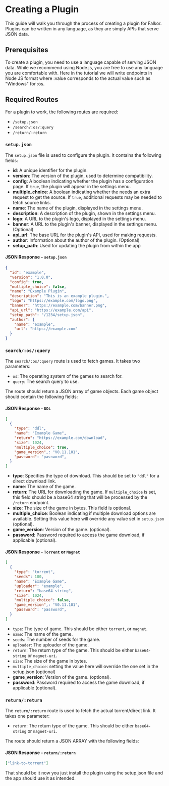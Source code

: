 # Creating a Plugin

This guide will walk you through the process of creating a plugin for Falkor. Plugins can be written in any language, as they are simply APIs that serve JSON data.

## Prerequisites

To create a plugin, you need to use a language capable of serving JSON data. While we recommend using Node.js, you are free to use any language you are comfortable with. Here in the tutorial we will write endpoints in Node JS format where :value corresponds to the actual value such as "Windows" for :os. 

## Required Routes

For a plugin to work, the following routes are required:

- `/setup.json`
- `/search/:os/:query`
- `/return/:return`

### `setup.json`

The `setup.json` file is used to configure the plugin. It contains the following fields:

- **id**: A unique identifier for the plugin.
- **version**: The version of the plugin, used to determine compatibility.
- **config**: A boolean indicating whether the plugin has a configuration page. If `true`, the plugin will appear in the settings menu.
- **multiple_choice**: A boolean indicating whether the needs an extra request to get the source. If `true`, additional requests may be needed to fetch source links.
- **name**: The name of the plugin, displayed in the settings menu.
- **description**: A description of the plugin, shown in the settings menu.
- **logo**: A URL to the plugin's logo, displayed in the settings menu.
- **banner**: A URL to the plugin's banner, displayed in the settings menu. (Optional)
- **api_url**: The base URL for the plugin's API, used for making requests.
- **author**: Information about the author of the plugin. (Optional)
- **setup_path**: Used for updating the plugin from within the app

#### JSON Response - `setup.json`

```json
{
  "id": "example",
  "version": "1.0.0",
  "config": true,
  "multiple_choice": false,
  "name": "Example Plugin",
  "description": "This is an example plugin.",
  "logo": "https://example.com/logo.png",
  "banner": "https://example.com/banner.png",
  "api_url": "https://example.com/api",
  "setup_path": "/1234/setup.json",
  "author": {
    "name": "example",
    "url": "https://example.com"
  }
}
```

### `search/:os/:query`

The `search/:os/:query` route is used to fetch games. It takes two parameters:

- `os`: The operating system of the games to search for.
- `query`: The search query to use.

The route should return a JSON array of game objects. Each game object should contain the following fields:

#### JSON Response - `DDL`

```json
[
  {
    "type": "ddl",
    "name": "Example Game",
    "return": "https://example.com/download",
    "size": 1024,
    "multiple_choice": true,
    "game_version",: "V0.11.101",
    "password": "password",
  }
]
```

- **type**: Specifies the type of download. This should be set to `"ddl"` for a direct download link.
- **name**: The name of the game.
- **return**: The URL for downloading the game. If `multiple_choice` is set, this field should be a base64 string that will be processed by the `/return` endpoint.
- **size**: The size of the game in bytes. This field is optional.
- **multiple_choice**: Boolean indicating if multiple download options are available. Setting this value here will override any value set in `setup.json` (optional).
- **game_version**: Version of the game. (optional).
- **password**: Password required to access the game download, if applicable (optional).


#### JSON Response - `Torrent` or `Magnet`

```json
[
  {
    "type": "torrent",
    "seeds": 100,
    "name": "Example Game",
    "uploader": "example",
    "return": "base64-string",
    "size": 1024,
    "multiple_choice": false,
    "game_version",: "V0.11.101",
    "password": "password",
  }
]
```

- `type`: The type of game. This should be either `torrent`, or `magnet`.
- `name`: The name of the game.
- `seeds`: The number of seeds for the game.
- `uploader`: The uploader of the game.
- `return`: The return type of the game. This should be either `base64-string` or `magnet-uri`.
- `size`: The size of the game in bytes.
- `multiple_choice`: setting the value here will override the one set in the setup.json (optional)
- **game_version**: Version of the game. (optional).
- **password**: Password required to access the game download, if applicable (optional).

### `return/:return`

The `return/:return` route is used to fetch the actual torrent/direct link. It takes one parameter:

- `return`: The return type of the game. This should be either `base64-string` or `magnet-uri`.

The route should return a JSON ARRAY with the following fields:

#### JSON Response - `return/:return`

```json
["link-to-torrent"]
```

That should be it now you just install the plugin using the setup.json file and the app should use it as intended.
